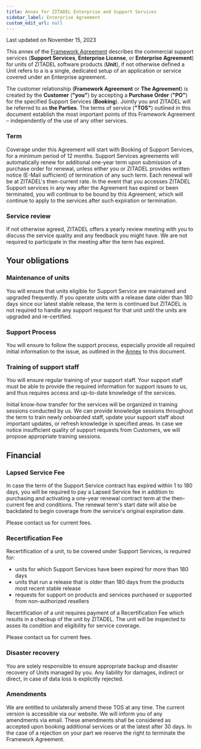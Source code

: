 ```yaml
---
title: Annex for ZITADEL Enterprise and Support Services
sidebar_label: Enterprise Agreement
custom_edit_url: null
--- 
```


Last updated on November 15, 2023

This annex of the [Framework Agreement](terms-of-service) describes the commercial support services (**Support Services**, **Enterprise License**, or **Enterprise Agreement**) for units of ZITADEL software products (**Unit**), if not otherwise defined a Unit refers to a is a single, dedicated setup of an application or service covered under an Enterprise agreement.

The customer relationship (**Framework Agreement** or **The Agreement**) is created by the **Customer** (**"you"**) by accepting a **Purchase Order** (**"PO"**) for the specified Support Services (**Booking**). Jointly you and ZITADEL will be referred to as **the Parties**. The terms of service (**"TOS"**) outlined in this document establish the most important points of this Framework Agreement – independently of the use of any other services.

### Term

Coverage under this Agreement will start with Booking of Support Services, for a minimum period of 12 months.
Support Services agreements will automatically renew for additional one-year term upon submission of a purchase order for renewal, unless either you or ZITADEL provides written notice (E-Mail sufficient) of termination of any such term.
Each renewal will be at ZITADEL's then-current rate.
In the event that you accesses ZITADEL Support services in any way after the Agreement has expired or been terminated, you will continue to be bound by this Agreement, which will continue to apply to the services after such expiration or termination.

### Service review

If not otherwise agreed, ZITADEL offers a yearly review meeting with you to discuss the service quality and any feedback you might have. We are not required to participate in the meeting after the term has expired.

## Your obligations

### Maintenance of units

You will ensure that units eligible for Support Service are maintained and upgraded frequently.
If you operate units with a release date older than 180 days since our latest stable release, the term is continued but ZITADEL is not required to handle any support request for that unit until the units are upgraded and re-certified.

### Support Process

You will ensure to follow the support process, especially provide all required initial information to the issue, as outlined in the [Annex](./service-description/support-services) to this document.

### Training of support staff

You will ensure regular training of your support staff. Your support staff must be able to provide the required information for support issues to us, and thus requires access and up-to-date knowledge of the services.

Initial know-how transfer for the services will be organized in training sessions conducted by us. We can provide knowledge sessions throughout the term to train newly onboarded staff, update your support staff about important updates, or refresh knowledge in specified areas. In case we notice insufficient quality of support requests from Customers, we will propose appropriate training sessions.

## Financial

### Lapsed Service Fee

In case the term of the Support Service contract has expired within 1 to 180 days, you will be required to pay a Lapsed Service fee in addition to purchasing and activating a one-year renewal contract term at the then-current fee and conditions. The renewal term's start date will also be backdated to begin coverage from the service's original expiration date.

Please contact us for current fees.

### Recertification Fee

Recertification of a unit, to be covered under Support Services, is required for:

* units for which Support Services have been expired for more than 180 days
* units that run a release that is older than 180 days from the products most recent stable release
* requests for support on products and services purchased or supported from non-authorized resellers

Recertification of a unit requires payment of a Recertification Fee which results in a checkup of the unit by ZITADEL. The unit will be inspected to asses its condition and eligibility for service coverage.

Please contact us for current fees.

### Disaster recovery

You are solely responsible to ensure appropriate backup and disaster recovery of Units managed by you.
Any liability for damages, indirect or direct, in case of data loss is explicitly rejected.

### Amendments

We are entitled to unilaterally amend these TOS at any time. The current version is accessible via our website. We will inform you of any amendments via email. These amendments shall be considered as accepted upon booking additional services or at the latest after 30 days. In the case of a rejection on your part we reserve the right to terminate the Framework Agreement.

